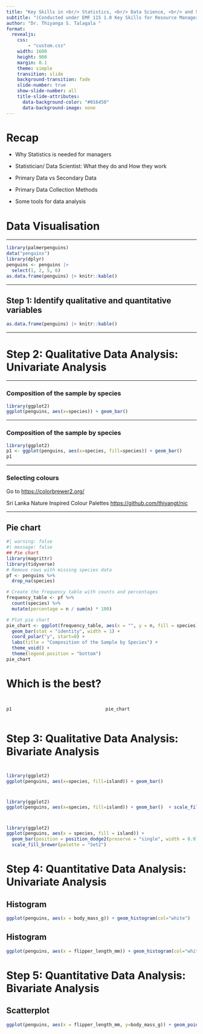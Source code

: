```yaml
---
title: "Key Skills in <br/> Statistics, <br/> Data Science, <br/> and Statistical Programming  <br/> for Resource Managers"
subtitle: "(Conducted under EMF 115 1.0 Key Skills for Resource Managers)"
author: "Dr. Thiyanga S. Talagala "
format:
  revealjs:
    css:
        - "custom.css"
    width: 1600
    height: 900
    margin: 0.1
    theme: simple
    transition: slide
    background-transition: fade
    slide-number: true
    show-slide-number: all
    title-slide-attributes: 
      data-background-color: "#016450"
      data-background-image: none
---
```


# Recap

- Why Statistics is needed for managers

- Statistician/ Data Scientist: What they do and How they work


- Primary Data vs Secondary Data


- Primary Data Collection Methods

- Some tools for data analysis

# Data Visualisation

---

```r
library(palmerpenguins)
data("penguins")
library(dplyr)
penguins <- penguins |>
  select(1, 2, 5, 6)
as.data.frame(penguins) |> knitr::kable()
```
---

## Step 1: Identify qualitative and quantitative variables

```r
as.data.frame(penguins) |> knitr::kable()

```

---

# Step 2: Qualitative Data Analysis: Univariate Analysis

---

### Composition of the sample by species

```r
library(ggplot2)
ggplot(penguins, aes(x=species)) + geom_bar()
```

---

### Composition of the sample by species

```r
library(ggplot2)
p1 <- ggplot(penguins, aes(x=species, fill=species)) + geom_bar()
p1
```

---

### Selecting colours

Go to [https://colorbrewer2.org/](https://colorbrewer2.org/#type=sequential&scheme=BuGn&n=3)

Sri Lanka Nature Inspired Colour Palettes [https://github.com/thiyangt/nic](https://github.com/thiyangt/nic)

---
## Pie chart

```r
#| warning: false
#| message: false
## Pie chart
library(magrittr)
library(tidyverse)
# Remove rows with missing species data
pf <- penguins %>%
  drop_na(species)

# Create the frequency table with counts and percentages
frequency_table <- pf %>%
  count(species) %>%
  mutate(percentage = n / sum(n) * 100)

# Plot pie chart
pie_chart <- ggplot(frequency_table, aes(x = "", y = n, fill = species)) +
  geom_bar(stat = "identity", width = 1) +
  coord_polar("y", start=0) +
  labs(title = "Composition of the Sample by Species") +
  theme_void() +
  theme(legend.position = "bottom")
pie_chart
```



# Which is the best?

##

:::: {.columns}
::: {.column width="50%"}
```r
p1
```
:::

::: {.column width="50%"}
```r
pie_chart
```
:::
::::



# Step 3: Qualitative Data Analysis: Bivariate Analysis


#
  
```r
library(ggplot2)
ggplot(penguins, aes(x=species, fill=island)) + geom_bar() 
```


#
  
```r
library(ggplot2)
ggplot(penguins, aes(x=species, fill=island)) + geom_bar()  + scale_fill_brewer(palette="Set2")
```


#
  
```r
library(ggplot2)
ggplot(penguins, aes(x = species, fill = island)) + 
  geom_bar(position = position_dodge2(preserve = "single", width = 0.9), width = 0.8) + 
  scale_fill_brewer(palette = "Set2")

```


# Step 4: Quantitative Data Analysis: Univariate Analysis

## Histogram

```r
ggplot(penguins, aes(x = body_mass_g)) + geom_histogram(col="white")

```

## Histogram

```r
ggplot(penguins, aes(x = flipper_length_mm)) + geom_histogram(col="white")

```

# Step 5: Quantitative Data Analysis: Bivariate Analysis

## Scatterplot

```r
ggplot(penguins, aes(x = flipper_length_mm, y=body_mass_g)) + geom_point()
```